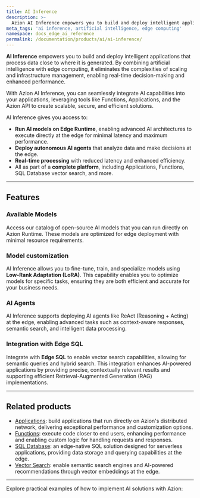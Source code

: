 ```yaml
---
title: AI Inference
description: >-
  Azion AI Inference empowers you to build and deploy intelligent applications that process data close to where it is generated.
meta_tags: 'ai inference, artificial intelligence, edge computing'
namespace: docs_edge_ai_reference
permalink: /documentation/products/ai/ai-inference/
---
```



**AI Inference** empowers you to build and deploy intelligent applications that process data close to where it is generated. By combining artificial intelligence with edge computing, it eliminates the complexities of scaling and infrastructure management, enabling real-time decision-making and enhanced performance.

With Azion AI Inference, you can seamlessly integrate AI capabilities into your applications, leveraging tools like Functions, Applications, and the Azion API to create scalable, secure, and efficient solutions.

AI Inference gives you access to:

- **Run AI models on Edge Runtime**, enabling advanced AI architectures to execute directly at the edge for minimal latency and maximum performance.
- **Deploy autonomous AI agents** that analyze data and make decisions at the edge.
- **Real-time processing** with reduced latency and enhanced efficiency.
- All as part of a **complete platform**, including Applications, Functions, SQL Database vector search, and more.

---

## Features

### Available Models

Access our catalog of open-source AI models that you can run directly on Azion Runtime. These models are optimized for edge deployment with minimal resource requirements.

<LinkButton link="/en/documentation/products/ai/ai-inference/models/" label="See Available Models" severity="secondary" />

### Model customization

AI Inference allows you to fine-tune, train, and specialize models using **Low-Rank Adaptation (LoRA)**. This capability enables you to optimize models for specific tasks, ensuring they are both efficient and accurate for your business needs.

### AI Agents

AI Inference supports deploying AI agents like ReAct (Reasoning + Acting) at the edge, enabling advanced tasks such as context-aware responses, semantic search, and intelligent data processing.

### Integration with Edge SQL

Integrate with **Edge SQL** to enable vector search capabilities, allowing for semantic queries and hybrid search. This integration enhances AI-powered applications by providing precise, contextually relevant results and supporting efficient Retrieval-Augmented Generation (RAG) implementations.

---

## Related products

- [Applications](/en/documentation/products/build/edge-application/): build applications that run directly on Azion's distributed network, delivering exceptional performance and customization options.
- [Functions](/en/documentation/products/build/edge-application/edge-functions/): execute code closer to end users, enhancing performance and enabling custom logic for handling requests and responses.
- [SQL Database](/en/documentation/products/store/edge-sql/): an edge-native SQL solution designed for serverless applications, providing data storage and querying capabilities at the edge.
- [Vector Search](/en/documentation/products/store/edge-sql/vector-search/): enable semantic search engines and AI-powered recommendations through vector embeddings at the edge.

---

Explore practical examples of how to implement AI solutions with Azion:

<LinkButton link="/en/documentation/architectures/artificial-intelligence/ai-agent-copilot-assistant/" label="Go to Copilot Assistant architecture" severity="secondary" />
<LinkButton link="/en/documentation/products/guides/langgraph-ai-agent-boilerplate/" label="Go to the LangGraph AI Agent template guide" severity="secondary" />
